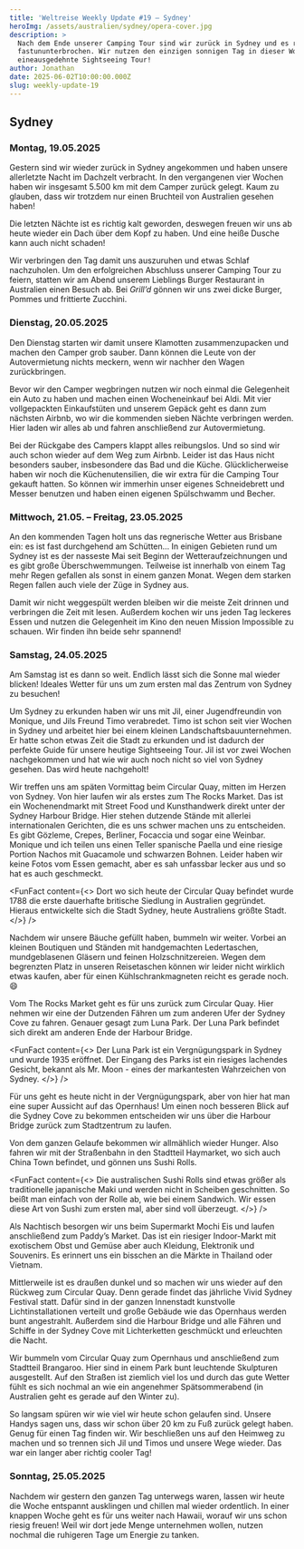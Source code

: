 ```yaml
---
title: 'Weltreise Weekly Update #19 – Sydney'
heroImg: /assets/australien/sydney/opera-cover.jpg
description: >
  Nach dem Ende unserer Camping Tour sind wir zurück in Sydney und es regnet
  fastununterbrochen. Wir nutzen den einzigen sonnigen Tag in dieser Woche für
  eineausgedehnte Sightseeing Tour!
author: Jonathan
date: 2025-06-02T10:00:00.000Z
slug: weekly-update-19
---
```


## Sydney

### Montag, 19.05.2025

Gestern sind wir wieder zurück in Sydney angekommen und haben unsere allerletzte Nacht im Dachzelt verbracht. In den vergangenen vier Wochen haben wir insgesamt 5.500 km mit dem Camper zurück gelegt. Kaum zu glauben, dass wir trotzdem nur einen Bruchteil von Australien gesehen haben!

<ImageSolo image="/assets/australien/map.png" format="quadratisch" />

Die letzten Nächte ist es richtig kalt geworden, deswegen freuen wir uns ab heute wieder ein Dach über dem Kopf zu haben. Und eine heiße Dusche kann auch nicht schaden!

Wir verbringen den Tag damit uns auszuruhen und etwas Schlaf nachzuholen. Um den erfolgreichen Abschluss unserer Camping Tour zu feiern, statten wir am Abend unserem Lieblings Burger Restaurant in Australien einen Besuch ab. Bei *Grill’d* gönnen wir uns zwei dicke Burger, Pommes und frittierte Zucchini.

<ImageSolo image="/assets/australien/sydney/burger.jpg" format="querformat" />

### Dienstag, 20.05.2025

Den Dienstag starten wir damit unsere Klamotten zusammenzupacken und machen den Camper grob sauber. Dann können die Leute von der Autovermietung nichts meckern, wenn wir nachher den Wagen zurückbringen.

Bevor wir den Camper wegbringen nutzen wir noch einmal die Gelegenheit ein Auto zu haben und machen einen Wocheneinkauf bei Aldi. Mit vier vollgepackten Einkaufstüten und unserem Gepäck geht es dann zum nächsten Airbnb, wo wir die kommenden sieben Nächte verbringen werden. Hier laden wir alles ab und fahren anschließend zur Autovermietung.

Bei der Rückgabe des Campers klappt alles reibungslos. Und so sind wir auch schon wieder auf dem Weg zum Airbnb. Leider ist das Haus nicht besonders sauber, insbesondere das Bad und die Küche. Glücklicherweise haben wir noch die Küchenutensilien, die wir extra für die Camping Tour gekauft hatten. So können wir immerhin unser eigenes Schneidebrett und Messer benutzen und haben einen eigenen Spülschwamm und Becher.

### Mittwoch, 21.05. – Freitag, 23.05.2025

An den kommenden Tagen holt uns das regnerische Wetter aus Brisbane ein: es ist fast durchgehend am Schütten… In einigen Gebieten rund um Sydney ist es der nasseste Mai seit Beginn der Wetteraufzeichnungen und es gibt große Überschwemmungen. Teilweise ist innerhalb von einem Tag mehr Regen gefallen als sonst in einem ganzen Monat. Wegen dem starken Regen fallen auch viele der Züge in Sydney aus.

Damit wir nicht weggespült werden bleiben wir die meiste Zeit drinnen und verbringen die Zeit mit lesen. Außerdem kochen wir uns jeden Tag leckeres Essen und nutzen die Gelegenheit im Kino den neuen Mission Impossible zu schauen. Wir finden ihn beide sehr spannend!

<ImageSolo image="/assets/australien/sydney/2025-05-21 18.58.47.jpg" format="quadratisch" />

### Samstag, 24.05.2025

Am Samstag ist es dann so weit. Endlich lässt sich die Sonne mal wieder blicken! Ideales Wetter für uns um zum ersten mal das Zentrum von Sydney zu besuchen!

Um Sydney zu erkunden haben wir uns mit Jil, einer Jugendfreundin von Monique, und Jils Freund Timo verabredet. Timo ist schon seit vier Wochen in Sydney und arbeitet hier bei einem kleinen Landschaftsbauunternehmen. Er hatte schon etwas Zeit die Stadt zu erkunden und ist dadurch der perfekte Guide für unsere heutige Sightseeing Tour. Jil ist vor zwei Wochen nachgekommen und hat wie wir auch noch nicht so viel von Sydney gesehen. Das wird heute nachgeholt!

Wir treffen uns am späten Vormittag beim Circular Quay, mitten im Herzen von Sydney. Von hier laufen wir als erstes zum The Rocks Market. Das ist ein Wochenendmarkt mit Street Food und Kunsthandwerk direkt unter der Sydney Harbour Bridge. Hier stehen dutzende Stände mit allerlei internationalen Gerichten, die es uns schwer machen uns zu entscheiden. Es gibt Gözleme, Crepes, Berliner, Focaccia und sogar eine Weinbar. Monique und ich teilen uns einen Teller spanische Paella und eine riesige Portion Nachos mit Guacamole und schwarzen Bohnen. Leider haben wir keine Fotos vom Essen gemacht, aber es sah unfassbar lecker aus und so hat es auch geschmeckt.

<FunFact
  content={<>
    Dort wo sich heute der Circular Quay befindet wurde 1788 die erste dauerhafte britische Siedlung in Australien gegründet. Hieraus entwickelte sich die Stadt Sydney, heute Australiens größte Stadt.
  </>}
/>

<ImageSolo image="/assets/australien/sydney/harbour-bridge.jpg" format="querformat" />

Nachdem wir unsere Bäuche gefüllt haben, bummeln wir weiter. Vorbei an kleinen Boutiquen und Ständen mit handgemachten Ledertaschen, mundgeblasenen Gläsern und feinen Holzschnitzereien. Wegen dem begrenzten Platz in unseren Reisetaschen können wir leider nicht wirklich etwas kaufen, aber für einen Kühlschrankmagneten reicht es gerade noch. 😄

Vom The Rocks Market geht es für uns zurück zum Circular Quay. Hier nehmen wir eine der Dutzenden Fähren um zum anderen Ufer der Sydney Cove zu fahren. Genauer gesagt zum Luna Park. Der Luna Park befindet sich direkt am anderen Ende der Harbour Bridge.

<ImageSolo image="/assets/australien/sydney/2025-05-23 18.07.13.jpg" format="quadratisch" />

<FunFact
  content={<>
    Der Luna Park ist ein Vergnügungspark in Sydney und wurde 1935 eröffnet. Der Eingang des Parks ist ein riesiges lachendes Gesicht, bekannt als Mr. Moon - eines der markantesten Wahrzeichen von Sydney.
  </>}
/>

Für uns geht es heute nicht in der Vergnügungspark, aber von hier hat man eine super Aussicht auf das Opernhaus! Um einen noch besseren Blick auf die Sydney Cove zu bekommen entscheiden wir uns über die Harbour Bridge zurück zum Stadtzentrum zu laufen.

<ImageSolo image="/assets/australien/sydney/group.jpg" format="quadratisch" />

Von dem ganzen Gelaufe bekommen wir allmählich wieder Hunger. Also fahren wir mit der Straßenbahn in den Stadtteil Haymarket, wo sich auch China Town befindet, und gönnen uns Sushi Rolls.

<FunFact
  content={<>
    Die australischen Sushi Rolls sind etwas größer als traditionelle japanische Maki und werden nicht in Scheiben geschnitten. So beißt man einfach von der Rolle ab, wie bei einem Sandwich. Wir essen diese Art von Sushi zum ersten mal, aber sind voll überzeugt.
  </>}
/>

<ImageSolo image="/assets/australien/sydney/2025-05-24 18.47.16.jpg" format="quadratisch" />

Als Nachtisch besorgen wir uns beim Supermarkt Mochi Eis und laufen anschließend zum Paddy’s Market. Das ist ein riesiger Indoor-Markt mit exotischem Obst und Gemüse aber auch Kleidung, Elektronik und Souvenirs. Es erinnert uns ein bisschen an die Märkte in Thailand oder Vietnam.

Mittlerweile ist es draußen dunkel und so machen wir uns wieder auf den Rückweg zum Circular Quay. Denn gerade findet das jährliche Vivid Sydney Festival statt. Dafür sind in der ganzen Innenstadt kunstvolle Lichtinstallationen verteilt und große Gebäude wie das Opernhaus werden bunt angestrahlt. Außerdem sind die Harbour Bridge und alle Fähren und Schiffe in der Sydney Cove mit Lichterketten geschmückt und erleuchten die Nacht.

<ImageDuo image1="/assets/australien/sydney/opera-night.jpg" image2="/assets/australien/sydney/bridge-night.jpg" format="quadratisch" />

Wir bummeln vom Circular Quay zum Opernhaus und anschließend zum Stadtteil Brangaroo. Hier sind in einem Park bunt leuchtende Skulpturen ausgestellt. Auf den Straßen ist ziemlich viel los und durch das gute Wetter fühlt es sich nochmal an wie ein angenehmer Spätsommerabend (in Australien geht es gerade auf den Winter zu).

So langsam spüren wir wie viel wir heute schon gelaufen sind. Unsere Handys sagen uns, dass wir schon über 20 km zu Fuß zurück gelegt haben. Genug für einen Tag finden wir. Wir beschließen uns auf den Heimweg zu machen und so trennen sich Jil und Timos und unsere Wege wieder. Das war ein langer aber richtig cooler Tag!

<ImageSolo image="/assets/australien/sydney/art-night.jpg" format="hochformat" />

### Sonntag, 25.05.2025

Nachdem wir gestern den ganzen Tag unterwegs waren, lassen wir heute die Woche entspannt ausklingen und chillen mal wieder ordentlich. In einer knappen Woche geht es für uns weiter nach Hawaii, worauf wir uns schon riesig freuen! Weil wir dort jede Menge unternehmen wollen, nutzen nochmal die ruhigeren Tage um Energie zu tanken.
